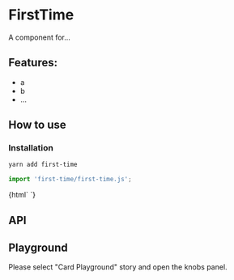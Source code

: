 

<Meta title="Card|Docs" />

# FirstTime

A component for...

## Features:

- a
- b
- ...

## How to use

### Installation

```bash
yarn add first-time
```

```js
import 'first-time/first-time.js';
```

<Preview withToolbar>
  <Story name="Simple" height="220px">
    {html`
      <first-time></first-time>
    `}
  </Story>
</Preview>

## API

<Props of="first-time" />

## Playground

Please select "Card Playground" story and open the knobs panel.
